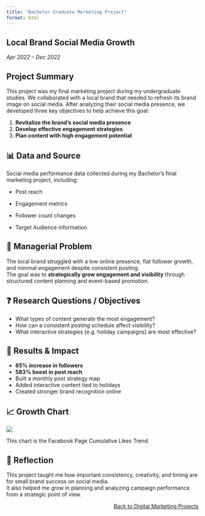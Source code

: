 ```yaml
---
title: "Bachelor Graduate Marketing Project"
format: html
---
```


## Local Brand Social Media Growth

*Apr 2022 – Dec 2022*

## Project Summary

This project was my final marketing project during my undergraduate studies. We collaborated with a local brand that needed to refresh its brand image on social media. After analyzing their social media presence, we developed three key objectives to help achieve this goal:

1.  **Revitalize the brand's social media presence**
2.  **Develop effective engagement strategies**
3.  **Plan content with high engagement potential**

## 📊 Data and Source

Social media performance data collected during my Bachelor's final marketing project, including:

-   Post reach

-   Engagement metrics

-   Follower count changes

-   Target Audience information

## 📌 Managerial Problem

The local brand struggled with a low online presence, flat follower growth, and minimal engagement despite consistent posting.\
The goal was to **strategically grow engagement and visibility** through structured content planning and event-based promotion.

## ❓ Research Questions / Objectives

-   What types of content generate the most engagement?
-   How can a consistent posting schedule affect visibility?
-   What interactive strategies (e.g. holiday campaigns) are most effective?

## 🌟 Results & Impact

-   **65% increase in followers**
-   **583% boost in post reach**
-   Built a monthly post strategy map
-   Added interactive content tied to holidays
-   Created stronger brand recognition online

## 📈 Growth Chart

![](Facebook%20Page%20Cumulative%20Likes%20Trend%20(From%20March%202022).png)

This chart is the Facebook Page Cumulative Likes Trend.

## 🧠 Reflection

This project taught me how important consistency, creativity, and timing are for small brand success on social media.\
It also helped me grow in planning and analyzing campaign performance from a strategic point of view.

::: {style="text-align: right;"}
[Back to Digital Marketing Projects](digital-marketing.qmd)
:::

